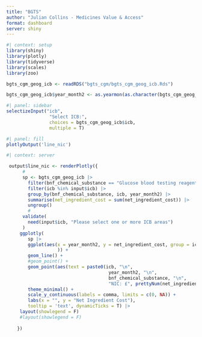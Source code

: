 ```yaml
---
title: "BGTS"
author: "Julian Collins - Medicines Value & Access"
format: dashboard
server: shiny
---
```


```r
#| context: setup
library(shiny)
library(plotly)
library(tidyverse)
library(scales)
library(zoo)

bgts_cgm_geog_icb <- readRDS("bgts_cgm/bgts_cgm_geog_icb.Rds")

bgts_cgm_geog_icb$year_month2 <- as.yearmon(as.character(bgts_cgm_geog_icb$year_month3), "%Y%m")

```


```r
#| panel: sidebar
selectizeInput("icb",
                "Select ICB:",
                choices = bgts_cgm_geog_icb$icb,
                multiple = T)

```


```r
#| panel: fill
plotlyOutput('line_nic')
```


```r
#| context: server

 output$line_nic <- renderPlotly({
      #
      sp <- bgts_cgm_geog_icb |> 
        filter(bnf_chemical_substance == "Glucose blood testing reagents") |> 
        filter(icb %in% input$icb) |> 
        group_by(bnf_chemical_substance, icb, year_month2) |> 
        summarise(net_ingredient_cost = sum(net_ingredient_cost)) |> 
        ungroup() 
        # 
      validate(
        need(input$icb, "Please select one or more ICB areas")
      )
     ggplotly(
        sp |> 
        ggplot(aes(x = year_month2, y = net_ingredient_cost, group = icb, colour = icb
                   )) +
        geom_line() +
        #geom_point() +
        geom_point(aes(text = paste0(icb, "\n",
                                      year_month2, "\n",
                                      bnf_chemical_substance, "\n",
                                      "NIC: £", prettyNum(net_ingredient_cost, big.mark = ",")))) +
        theme_minimal() +
        scale_y_continuous(labels = comma, limits = c(0, NA)) +
        labs(x = "", y = "Net Ingredient Cost"),
        tooltip = 'text', dynamicTicks = T) |> 
     layout(showlegend = F)
     #layout(showlegend = F)
        
    })

```
